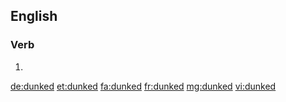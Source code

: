 ==English==

===Verb===
{{head|en}}

# {{en-past of|dunk}}

[[de:dunked]]
[[et:dunked]]
[[fa:dunked]]
[[fr:dunked]]
[[mg:dunked]]
[[vi:dunked]]